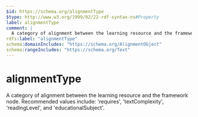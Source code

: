```yaml
---
$id: https://schema.org/alignmentType
$type: http://www.w3.org/1999/02/22-rdf-syntax-ns#Property
label: alignmentType
comment: |
  A category of alignment between the learning resource and the framework node. Recommended values include: 'requires', 'textComplexity', 'readingLevel', and 'educationalSubject'.
rdfs:label: "alignmentType"
schema:domainIncludes: "https://schema.org/AlignmentObject"
schema:rangeIncludes: "https://schema.org/Text"
---
```


# alignmentType

A category of alignment between the learning resource and the framework node. Recommended values include: 'requires', 'textComplexity', 'readingLevel', and 'educationalSubject'.

